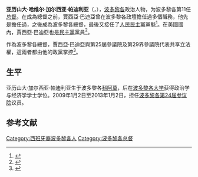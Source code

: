 {{noteTA
|T=zh-cn:亚历山大·加尔西亚·帕迪利亚;zh-tw:亞歷杭德羅·賈西亞·巴迪亞;zh-hk:亞歷杭卓·加西亞·柏迪拉;zh-hant:亞歷杭德羅·加爾西亞·帕迪拉;zh-mo:亞歷杭卓·加西亞·柏迪拉;
|1=zh-cn:亚历山大;zh-tw:亞歷杭德羅;zh-hk:亞歷杭卓;zh-hant:亞歷杭德羅;
|2=zh-cn:哈维尔;zh-tw:哈維耶;zh-hk:查維爾;zh-hant:哈維爾;zh-mo:查維爾;
|3=zh-cn:加尔西亚;zh-tw:賈西亞;zh-hk:加西亞;zh-hant:加爾西亞;zh-mo:加西亞;
|4=zh-cn:帕迪利亚;zh-tw:巴迪亞;zh-hk:柏迪拉;zh-hant:帕迪拉;zh-mo:柏迪拉;
|5=zh-cn:福尔图尼奥;zh-tw:佛都紐;zh-hk:福通諾;
|6=zh-tw:羅塞尤;zh-hans:罗塞略;zh-hant:羅塞略;
}}
{{Spanish name|García|Padilla}}
{{Infobox officeholder
|name         = 亞歷杭德羅·賈西亞·巴迪亞<br/><small>{{lang|es|Alejandro García Padilla}}</small>
|image        = Alejandro Garcia Padilla -cropped.jpg
|order        = {{tsl|en|List of Governors of Puerto Rico|波多黎各總督列表|第11任}}[[波多黎各总督|波多黎各总督]]
|term_start   = 2013年1月2日
|term_end     = 2017年1月2日
|predecessor  = [[路易斯·福尔图尼奥|路易斯·福尔图尼奥]]
|successor    = [[瑞奇·罗塞略|瑞奇·罗塞略]]
|office1      = {{tsl|en|Secretary of Consumer Affairs of Puerto Rico|波多黎各消费者事务部长}}
|governor1    = [[阿尼瓦尔·阿塞维多·比拉|-{zh-tw:亞尼伯·阿塞維多·維拉;zh-cn:阿尼瓦尔·阿塞维多·比拉}-]]
|term_start1  = {{start date|2005|1|2}}
|term_end1    = {{start date|2009|1|2}}
|predecessor1 = 
|successor1   = {{tsl|en|Luis G. Rivera Marín|路易斯·G·瑞維拉·馬林|路易斯·瑞維拉·馬林}}
|birth_name   = Alejandro Javier García Padilla
|birth_date   = {{birth date and age|1971|8|3}}
|birth_place  = {{PUR}}[[科阿莫|科阿莫]]
|death_date   = 
|death_place  = 
|party        = [[人民民主党_(波多黎各)|人民民主黨]]
|otherparty   = [[民主党_(美国)|民主黨]]
|spouse       = {{marriage|{{tsl|en|Wilma Pastrana|威尔玛·帕斯特拉纳}}|2001}}
|children     = 安娜·帕特麗西亞<br>胡安·巴勃羅<br>迭戈·亞歷杭德羅
|residence    = [[福塔莱萨|福塔莱萨]]
|alma_mater   = {{tsl|en|University of Puerto Rico, Río Piedras Campus|波多黎各大學里約皮德拉斯校區|波多黎各大學里約皮德拉斯}}<br>{{tsl|en|Interamerican University of Puerto Rico School of Law|美洲波多黎各大学法学院|美洲波多黎各大學}}
|website      = [http://www.fortaleza.gobierno.pr Government website]
}}
'''亚历山大·哈维尔·加尔西亚·帕迪利亚'''（{{lang|es|Alejandro Javier García Padilla}}，{{bd|1971年|8月3日|||García}}），[[波多黎各|波多黎各]]政治人物，为波多黎各第11任[[波多黎各总督|总督]]。在成為總督之前，賈西亞·巴迪亞曾在波多黎各政壇擔任過多個職務，他先是擔任過{{tsl|en|Secretary of Consumer Affairs of Puerto Rico|波多黎各消费者事务部长}}，之後成為波多黎各總督，最後又接任了[[人民民主党_(波多黎各)|人民民主黨]]黨魁<ref name="prfaa-biography">{{cite web |url=http://prfaa.pr.gov/governornd2.asp |title=Meet the Governor |publisher=[[Puerto_Rico_Federal_Affairs_Administration|Puerto Rico Federal Affairs Administration]] |accessdate=2013-08-10 |deadurl=yes |archiveurl=https://web.archive.org/web/20130904185547/http://prfaa.pr.gov/governornd2.asp |archivedate=2013-09-04 }}</ref>。在美國國內，賈西亞·巴迪亞也是[[民主党_(美国)|民主黨]]黨員<ref name="garcia-padilla-democrat">{{cite news |url=http://www.caribbeanbusinesspr.com/news03.php?nt_id=75736&ct_id=1 |title=Fortuño: Romney would be good for PR |newspaper=[[Caribbean_Business|Caribbean Business]] |date={{date|2012-08-28|mdy}} |accessdate=2013-01-15 |quote=''[ ... ]'' Popular Democratic Party gubernatorial candidate Alejandro García Padilla, is a national Democrat who backs President Barack Obama’s bid for a second term. |deadurl=yes |archiveurl=https://web.archive.org/web/20130925190410/http://www.caribbeanbusinesspr.com/news03.php?nt_id=75736&ct_id=1 |archivedate=2013-09-25 }}</ref>。

作為波多黎各總督，賈西亞·巴迪亞與第25屆參議院及第29界參議院代表共享立法權，這兩者都由他的政黨掌控<ref name="2012-elections-results">{{cite web |url=http://64.185.222.182/REYDI_Escrutinio12/index.html |title=Elecciones Generales 2012 y Consulta Sobre el Estatus Político de Puerto Rico |language=es |publisher=[[Puerto_Rico_State_Commission_on_Elections|Puerto Rico State Commission on Elections]] |accessdate=2013-08-10 |deadurl=yes |archiveurl=https://web.archive.org/web/20130804221854/http://64.185.222.182/REYDI_Escrutinio12/index.html |archivedate=2013-08-04 }}</ref>。

== 生平 ==
亚历山大·加尔西亚·帕迪利亚生于波多黎各[[科阿莫|科阿莫]]，后在[[波多黎各大学|波多黎各大学]]获得政治学与经济学学士学位。2009年1月2日至2013年1月2日，担任[[波多黎各第24届参议院|波多黎各第24届参议院]]议员。

==参考文献==
{{reflist|2}}


{{S-start}}
{{s-off}}
{{Succession box
|title=[[波多黎各总督|波多黎各总督]]
|before=[[路易斯·福尔图尼奥|路易斯·福尔图尼奥]]
|years=2013–2017
|after=[[瑞奇·罗塞略|瑞奇·罗塞略]]
}}
{{S-end}}

{{DEFAULTSORT:Garcia Padilla, Alejandro}}
[[Category:西班牙裔波多黎各人|Category:西班牙裔波多黎各人]]
[[Category:波多黎各总督|Category:波多黎各总督]]